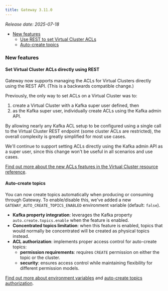```yaml
---
title: Gateway 3.11.0
---
```


*Release date: 2025-07-18*

- [New features](#new-features)
  - [Use REST to set Virtual Cluster ACLs](#set-virtual-cluster-acls-directly-using-rest)
  - [Auto-create topics](#auto-create-topics)

### New features

#### Set Virtual Cluster ACLs directly using REST

Gateway now supports managing the ACLs for Virtual Clusters directly using the REST API. (This is a backwards compatible change.)

Previously, the only way to set ACLs on a Virtual Cluster was to:

1. create a Virtual Cluster with a Kafka super user defined, then
1. as the Kafka super user, individually create ACLs using the Kafka admin API.

By allowing nearly any Kafka ACL setup to be configured using a single call to the Virtual Cluster REST endpoint (some cluster ACLs are restricted), the overall complexity is greatly simplified for most use cases.

We'll continue to support setting ACLs directly using the Kafka admin API as a super user, since this change won't be useful in all scenarios and use cases.

[Find out more about the new ACLs features in the Virtual Cluster resource reference](/guide/reference/gateway-reference#virtualcluster).

#### Auto-create topics

You can now create topics automatically when producing or consuming through Gateway. To enable/disable this, we've added a new `GATEWAY_AUTO_CREATE_TOPICS_ENABLED` environment variable (default: `false`).

- **Kafka property integration**: leverages the Kafka property `auto.create.topics.enable` when the feature is enabled.
- **Concentrated topics limitation**: when this feature is enabled, topics that would normally be concentrated will be created as physical topics instead.
- **ACL authorization**: implements proper access control for auto-create topics:
  - **permission requirements**: requires `CREATE` permission on either the topic or the cluster.
  - **security**: ensures access control while maintaining flexibility for different permission models.

[Find out more about environment variables](/guide/conduktor-in-production/deploy-artifacts/deploy-gateway#4-configure-gateway-to-accept-client-connections) and [auto-create topics authorization](/guide/tutorials/manage-gw-sa#auto-create-topic-authorization).

